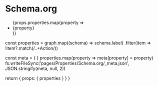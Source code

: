 
# Schema.org

<ul>
{props.properties.map(property => <li><Link href={'/Properties/' + property}>{property}</Link></li> )}
</ul>

  const properties = graph.map((schema) => schema.label)
                     .filter(item => !item?.match(/..+Action/))
  
  const meta = { }
  properties.map(property => meta[property] = property)
  fs.writeFileSync('pages/Properties/Schema.org/_meta.json', JSON.stringify(meta, null, 2))

  return {
    props: {
      properties
    }
  }
}